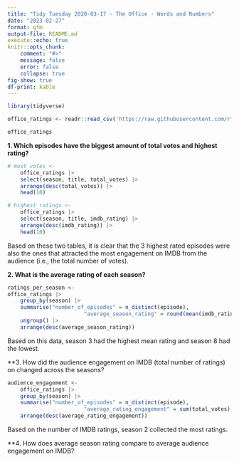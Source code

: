 ```yaml
---
title: "Tidy Tuesday 2020-03-17 - The Office - Words and Numbers"
date: "2023-02-27"
format: gfm
output-file: README.md
execute::echo: true
knitr::opts_chunk:
    comment: "#>"
    message: false
    error: false
    collapse: true
fig-show: true
df-print: kable
---
```


```r
library(tidyverse)

office_ratings <- readr::read_csv('https://raw.githubusercontent.com/rfordatascience/tidytuesday/master/data/2020/2020-03-17/office_ratings.csv')

```

```r
office_ratings
```

**1.  Which episodes have the biggest amount of total votes and highest rating?**

```r
# most_votes <- 
	office_ratings |>
	select(season, title, total_votes) |>
	arrange(desc(total_votes)) |>
	head(10)

# highest_ratings <- 
	office_ratings |>
	select(season, title, imdb_rating) |>
	arrange(desc(imdb_rating)) |>
	head(10)

```

Based on these two tables, it is clear that the 3 highest rated episodes were also the ones that attracted the most engagement on IMDB from the audience (i.e., the total number of votes).

**2. What is the average rating of each season?**

```r
ratings_per_season <-
office_ratings |>
	group_by(season) |>
	summarise("number_of_episodes" = n_distinct(episode),
						"average_season_rating" = round(mean(imdb_rating), digits = 1)) |>
	ungroup() |>
	arrange(desc(average_season_rating))

```
Based on this data, season 3 had the highest mean rating and season 8 had the lowest. 

**3. How did the audience engagement on IMDB (total number of ratings) on changed across the seasons?

```r
audience_engagement <-
	office_ratings |>
	group_by(season) |>
	summarise("number_of_episodes" = n_distinct(episode),
						"average_rating_engagement" = sum(total_votes)) |>
	arrange(desc(average_rating_engagement))
```

Based on the number of IMDB ratings, season 2 collected the most ratings. 

**4. How does average season rating compare to average audience engagement on IMDB?

```r



```

